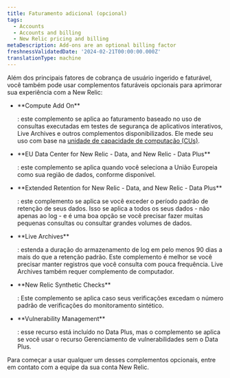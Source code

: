 ```yaml
---
title: Faturamento adicional (opcional)
tags:
  - Accounts
  - Accounts and billing
  - New Relic pricing and billing
metaDescription: Add-ons are an optional billing factor
freshnessValidatedDate: '2024-02-21T00:00:00.000Z'
translationType: machine
---
```


Além dos principais fatores de cobrança de usuário ingerido e faturável, você também pode usar complementos faturáveis opcionais para aprimorar sua experiência com a New Relic:

* <DNT>
    **Compute Add On**
  </DNT>

  : este complemento se aplica ao faturamento baseado no uso de consultas executadas em testes de segurança de aplicativos interativos, Live Archives e outros complementos disponibilizados. Ele mede seu uso com base na [unidade de capacidade de computação (CUs)](/docs/licenses/license-information/product-definitions/new-relic-one-pricing-definitions#compute-capacity-unit).

* <DNT>
    **EU Data Center for New Relic - Data, and New Relic - Data Plus**
  </DNT>

  : este complemento se aplica quando você seleciona a União Europeia como sua região de dados, conforme disponível.

* <DNT>
    **Extended Retention for New Relic - Data, and New Relic - Data Plus**
  </DNT>

  : este complemento se aplica se você exceder o período padrão de retenção de seus dados. Isso se aplica a todos os seus dados - não apenas ao log - e é uma boa opção se você precisar fazer muitas pequenas consultas ou consultar grandes volumes de dados.

* <DNT>
    **Live Archives**
  </DNT>

  : estenda a duração do armazenamento de log em pelo menos 90 dias a mais do que a retenção padrão. Este complemento é melhor se você precisar manter registros que você consulta com pouca frequência. Live Archives também requer complemento de computador.

* <DNT>
    **New Relic Synthetic Checks**
  </DNT>

  : Este complemento se aplica caso seus verificações excedam o número padrão de verificações do monitoramento sintético.

* <DNT>
    **Vulnerability Management**
  </DNT>

  : esse recurso está incluído no Data Plus, mas o complemento se aplica se você usar o recurso Gerenciamento de vulnerabilidades sem o Data Plus.

Para começar a usar qualquer um desses complementos opcionais, entre em contato com a equipe da sua conta New Relic.
